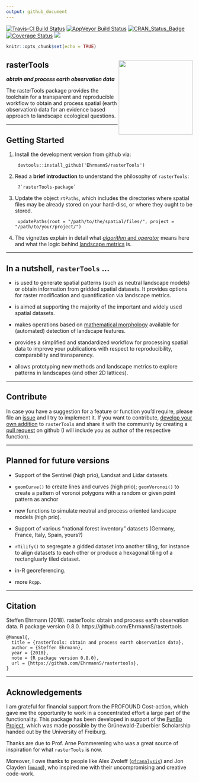 ```yaml
---
output: github_document
---
```


[![Travis-CI Build Status](https://travis-ci.org/EhrmannS/rasterTools.svg?branch=master)](https://travis-ci.org/EhrmannS/rasterTools)
[![AppVeyor Build Status](https://ci.appveyor.com/api/projects/status/github/EhrmannS/rasterTools?branch=master&svg=true)](https://ci.appveyor.com/project/EhrmannS/rasterTools)
[![CRAN_Status_Badge](http://www.r-pkg.org/badges/version/rasterTools)](https://cran.r-project.org/package=rasterTools)
[![Coverage Status](https://img.shields.io/codecov/c/github/EhrmannS/rasterTools/master.svg)](https://codecov.io/github/EhrmannS/rasterTools?branch=master)
[![](http://cranlogs.r-pkg.org/badges/grand-total/rasterTools)](http://cran.rstudio.com/web/packages/rasterTools/index.html)

```r
knitr::opts_chunk$set(echo = TRUE)
```


<i class="fas fa-chess-board"></i> **rasterTools** <img src="logo.png" align="right" height="200" />
------------------------------------------------------------


***obtain and process earth observation data***

The rasterTools package provides the toolchain for a transparent and reproducible workflow to obtain and process spatial (earth observation) data for an evidence based approach to landscape ecological questions.

___________________________________________


Getting Started
------------------------------------------------------------


1) Install the development version from github via:

        devtools::install_github('EhrmannS/rasterTools')
        
2) Read a **brief introduction** to understand the philosophy of `rasterTools`:

        ?`rasterTools-package`

3) Update the object `rtPaths`, which includes the directories where spatial files may be already stored on your hard-disc, or where they ought to be stored.

        updatePaths(root = "/path/to/the/spatial/files/", project = "/path/to/your/project/")

4) The vignettes explain in detail what [*algorithm* and *operator*](articles/introduction.html) means here and what the logic behind [landscape metrics](articles/landscape_metrics.html) is.

___________________________________________


In a nutshell, `rasterTools` ...
------------------------------------------------------------


- is used to generate spatial patterns (such as neutral landscape models) or obtain information from gridded spatial datasets. It provides options for raster modification and quantification via landscape metrics.

- is aimed at supporting the majority of the important and widely used spatial datasets.

- makes operations based on [mathematical morphology](https://en.wikipedia.org/wiki/Mathematical_morphology) available for (automated) detection of landscape features.

- provides a simplified and standardized workflow for processing spatial data to improve your publications with respect to reproducibility, comparability and transparency.

- allows prototyping new methods and landscape metrics to explore patterns in landscapes (and other 2D lattices).

___________________________________________


Contribute
------------------------------------------------------------


In case you have a suggestion for a feature or function you'd require, please file an [issue](https://github.com/EhrmannS/rastertools/issues) and I try to implement it. If you want to contribute, [develop your own addition](articles/contribute.html) to `rasterTools` and share it with the community by creating a [pull request](https://github.com/EhrmannS/rastertools/pulls) on github (I will include you as author of the respective function).

___________________________________________


Planned for future versions
------------------------------------------------------------


- Support of the Sentinel (high prio), Landsat and Lidar datasets.

- `geomCurve()` to create lines and curves (high prio); `geomVoronoi()` to create a pattern of voronoi polygons with a random or given point pattern as anchor

- new functions to simulate neutral and process oriented landscape models (high prio).

- Support of various "national forest inventory" datasets (Germany, France, Italy, Spain, yours?)

- `rTilify()` to segregate a gidded dataset into another tiling, for instance to align datasets to each other or produce a hexagonal tiling of a rectangluarly tiled dataset.

- in-R georeferencing.

- more `Rcpp`.

___________________________________________


Citation
------------------------------------------------------------


Steffen Ehrmann (2018). rasterTools: obtain and process earth observation data. R package version 0.8.0. https://github.com/EhrmannS/rastertools

```
@Manual{,
  title = {rasterTools: obtain and process earth observation data},
  author = {Steffen Ehrmann},
  year = {2018},
  note = {R package version 0.8.0},
  url = {https://github.com/EhrmannS/rastertools},
}
```
___________________________________________


Acknowledgements
------------------------------------------------------------

I am grateful for financial support from the PROFOUND Cost-action, which gave me the opportunity to work in a concentrated effort a large part of the functionality. This package has been developed in support of the [FunBo Project](https://www.researchgate.net/project/Do-small-mammals-think-big-The-multiscale-ecology-of-small-mammals-and-their-functional-role-for-Borrelia-burgdorferi-FunBo), which was made possible by the Grünewald-Zuberbier Scholarship handed out by the University of Freiburg.

Thanks are due to Prof. Arne Pommerening who was a great source of inspiration for what `rasterTools` is now.

Moreover, I owe thanks to people like Alex Zvoleff ([`gfcanalysis`](http://azvoleff.com/gfcanalysis)) and Jon Clayden ([`mmand`](https://github.com/jonclayden/mmand)), who inspired me with their uncompromising and creative code-work.